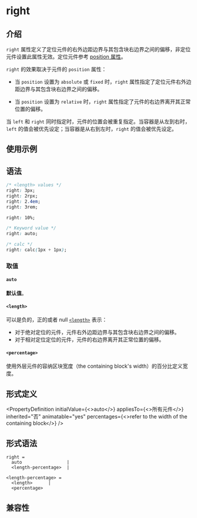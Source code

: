 # right

## 介绍

`right` 属性定义了定位元件的右外边距边界与其包含块右边界之间的偏移，非定位元件设置此属性无效。定位元件参考 [position 属性](./position.mdx)。

`right` 的效果取决于元件的 `position` 属性：

- 当 `position` 设置为 `absolute` 或 `fixed` 时，`right` 属性指定了定位元件右外边距边界与其包含块右边界之间的偏移。

- 当 `position` 设置为 `relative` 时，`right` 属性指定了元件的右边界离开其正常位置的偏移。

当 `left` 和 `right` 同时指定时，元件的位置会被重复指定。当容器是从左到右时，`left` 的值会被优先设定；当容器是从右到左时，`right` 的值会被优先设定。

## 使用示例


<Go
  example="css-api"
  defaultFile="src/right/App.tsx"
  img="https://lf-lynx.tiktok-cdns.com/obj/lynx-artifacts-oss-sg/lynx-website/assets/doc/css/right.jpg"
  entry="src/right"
  defaultEntryFile="dist/right.lynx.bundle"
/>

## 语法

```css
/* <length> values */
right: 3px;
right: 2rpx;
right: 2.4em;
right: 3rem;

right: 10%;

/* Keyword value */
right: auto;

/* calc */
right: calc(1px + 1px);
```

### 取值

#### `auto`

**默认值**。

#### `<length>`

可以是负的，正的或者 null [`<length>`](/api/css/data-type/length.mdx) 表示：

- 对于绝对定位的元件，元件右外边距边界与其包含块右边界之间的偏移。
- 对于相对定位定位的元件，元件的右边界离开其正常位置的偏移。

#### `<percentage>`

使用外层元件的容纳区块宽度（the containing block's width）的百分比定义宽度。

## 形式定义


<PropertyDefinition
  initialValue={<>auto</>}
  appliesTo={<>所有元件</>}
  inherited="否"
  animatable="yes"
  percentages={<>refer to the width of the containing block</>}
/>

## 形式语法

```
right =
  auto                 |
  <length-percentage>  |

<length-percentage> =
  <length>      |
  <percentage>
```

## 兼容性


<LegacyCompatTable metadata="css/properties/right" />
